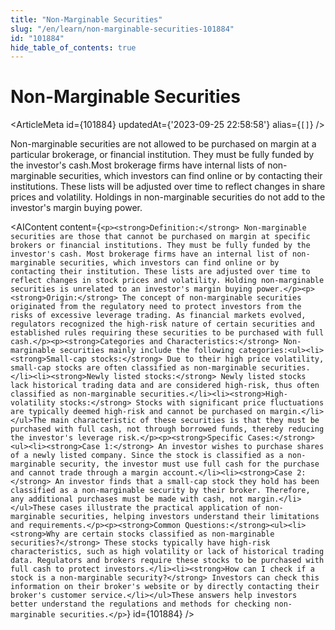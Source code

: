 ```yaml
---
title: "Non-Marginable Securities"
slug: "/en/learn/non-marginable-securities-101884"
id: "101884"
hide_table_of_contents: true
---
```



# Non-Marginable Securities

<ArticleMeta id={101884} updatedAt={'2023-09-25 22:58:58'} alias={`[]`} />
<div className='border-solid border-b border-t-0 my-4 border-[var(--ifm-color-gray-300)]' />

Non-marginable securities are not allowed to be purchased on margin at a particular brokerage, or financial institution. They must be fully funded by the investor's cash.Most brokerage firms have internal lists of non-marginable securities, which investors can find online or by contacting their institutions. These lists will be adjusted over time to reflect changes in share prices and volatility. Holdings in non-marginable securities do not add to the investor's margin buying power.

<AIContent content={`<p><strong>Definition:</strong> Non-marginable securities are those that cannot be purchased on margin at specific brokers or financial institutions. They must be fully funded by the investor's cash. Most brokerage firms have an internal list of non-marginable securities, which investors can find online or by contacting their institution. These lists are adjusted over time to reflect changes in stock prices and volatility. Holding non-marginable securities is unrelated to an investor's margin buying power.</p><p><strong>Origin:</strong> The concept of non-marginable securities originated from the regulatory need to protect investors from the risks of excessive leverage trading. As financial markets evolved, regulators recognized the high-risk nature of certain securities and established rules requiring these securities to be purchased with full cash.</p><p><strong>Categories and Characteristics:</strong> Non-marginable securities mainly include the following categories:<ul><li><strong>Small-cap stocks:</strong> Due to their high price volatility, small-cap stocks are often classified as non-marginable securities.</li><li><strong>Newly listed stocks:</strong> Newly listed stocks lack historical trading data and are considered high-risk, thus often classified as non-marginable securities.</li><li><strong>High-volatility stocks:</strong> Stocks with significant price fluctuations are typically deemed high-risk and cannot be purchased on margin.</li></ul>The main characteristic of these securities is that they must be purchased with full cash, not through borrowed funds, thereby reducing the investor's leverage risk.</p><p><strong>Specific Cases:</strong><ul><li><strong>Case 1:</strong> An investor wishes to purchase shares of a newly listed company. Since the stock is classified as a non-marginable security, the investor must use full cash for the purchase and cannot trade through a margin account.</li><li><strong>Case 2:</strong> An investor finds that a small-cap stock they hold has been classified as a non-marginable security by their broker. Therefore, any additional purchases must be made with cash, not margin.</li></ul>These cases illustrate the practical application of non-marginable securities, helping investors understand their limitations and requirements.</p><p><strong>Common Questions:</strong><ul><li><strong>Why are certain stocks classified as non-marginable securities?</strong> These stocks typically have high-risk characteristics, such as high volatility or lack of historical trading data. Regulators and brokers require these stocks to be purchased with full cash to protect investors.</li><li><strong>How can I check if a stock is a non-marginable security?</strong> Investors can check this information on their broker's website or by directly contacting their broker's customer service.</li></ul>These answers help investors better understand the regulations and methods for checking non-marginable securities.</p>`} id={101884} />
